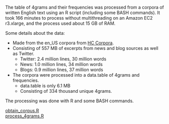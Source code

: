 The table of 4grams and their frequencies was processed from a corpora of written English text using an R script (including some BASH commands). It took 166 minutes to process without multithreading on an Amazon EC2 r3.xlarge, and the process used about 15 GB of RAM.

Some details about the data:

- Made from the en_US corpora from [HC Corpora](http://www.corpora.heliohost.org/aboutcorpus.html).
- Consisting of 557 MB of excerpts from news and blog sources as well as Twitter.
    - Twitter: 2.4 million lines, 30 million words
    - News: 1.0 million lines, 34 million words
    - Blogs: 0.9 million lines, 37 million words
- The corpora were processed into a data.table of 4grams and frequencies.
    - data.table is only 6.1 MB
    - Consisting of 334 thousand unique 4grams.

The processing was done with R and some BASH commands.  

[obtain_corpus.R](https://github.com/Zabouheif/Capstone/obtain_corpus.R)  
[process_4grams.R](https://github.com/Zabouheif/Capstone/process_4grams.R)
